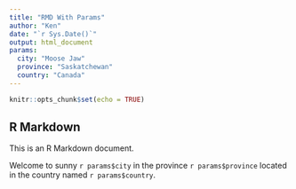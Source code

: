 ```yaml
---
title: "RMD With Params"
author: "Ken"
date: "`r Sys.Date()`"
output: html_document
params:
  city: "Moose Jaw"
  province: "Saskatchewan"
  country: "Canada"
---
```


```r
knitr::opts_chunk$set(echo = TRUE)
```

## R Markdown

This is an R Markdown document.

Welcome to sunny `r params$city` in the province `r params$province` located in the country named `r params$country`.
